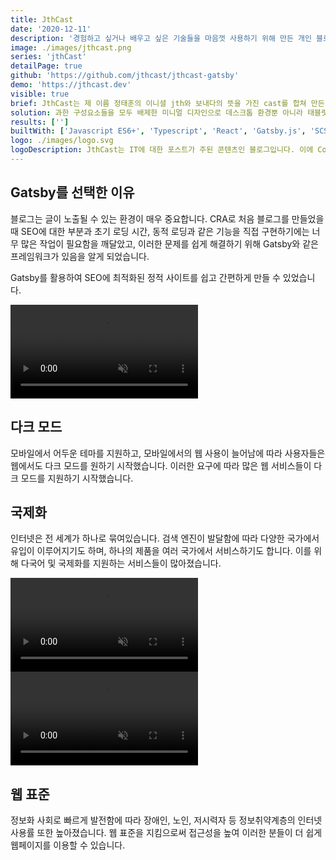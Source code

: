 ```yaml
---
title: JthCast
date: '2020-12-11'
description: '경험하고 싶거나 배우고 싶은 기술들을 마음껏 사용하기 위해 만든 개인 블로그'
image: ./images/jthcast.png
series: 'jthCast'
detailPage: true
github: 'https://github.com/jthcast/jthcast-gatsby'
demo: 'https://jthcast.dev'
visible: true
brief: JthCast는 제 이름 정태훈의 이니셜 jth와 보내다의 뜻을 가진 cast를 합쳐 만든 말로, 글과 포트폴리오를 제공하기 위한 개인 블로그 프로젝트입니다. 일반적인 플랫폼에서 제공하는 블로그 서비스 대신 직접 만듦으로써, 사용자에게 원하는 UI와 UX를 제공할 수 있습니다. 또한 특정 기술을 선택 사용하여 더 빠른 속도와 새로운 기능을 선보일 수 있습니다.
solution: 과한 구성요소들을 모두 배제한 미니멀 디자인으로 데스크톱 환경뿐 아니라 태블릿, 모바일 환경에서도 편하게 사용할 수 있습니다. 미니멀 디자인의 단점인 밋밋함을 포인트 색상과 애니메이션, 캐주얼한 이미지로 풀어내려 노력했습니다. 사용자의 사용 방식을 강압적으로 제어하는 것이 아닌, 넛지효과를 활용하여 자연스럽게 유도하도록 구성하였습니다.
results: ['']
builtWith: ['Javascript ES6+', 'Typescript', 'React', 'Gatsby.js', 'SCSS']
logo: ./images/logo.svg
logoDescription: JthCast는 IT에 대한 포스트가 주된 콘텐츠인 블로그입니다. 이에 Code와 Cast의 C, 코드 꺾은 괄호와 방송을 뜻하는 안테나에서 영감을 받아 만들었습니다. 미니멀 디자인을 유지하기 위해 로고 또한 디테일 없이 단순한 심벌로 표현하였으며, 전체적인 디자인과 꼭짓점 부분을 약간 둥글게 만들어 캐주얼함을 더했습니다. 색상은 오렌지색(#F6A54C)과 밝은 남색(#614CF6)으로 브랜드 색상과 통일하였습니다.
---
```

<h2>Gatsby를 선택한 이유</h2>
<p>
  블로그는 글이 노출될 수 있는 환경이 매우 중요합니다. CRA로 처음 블로그를 만들었을 때 SEO에 대한 부분과 초기 로딩 시간, 동적 로딩과 같은 기능을 직접 구현하기에는
  너무 많은 작업이 필요함을 깨달았고, 이러한 문제를 쉽게 해결하기 위해 Gatsby와 같은 프레임워크가 있음을 알게 되었습니다.
</p>
<p>
  Gatsby를 활용하여 SEO에 최적화된 정적 사이트를 쉽고 간편하게 만들 수 있었습니다.
</p>

<section className="jth-section jth-section-twoColGrid-center">
  <video
    preload="auto"
    muted
    loop
    playsInline
    autoPlay
    src="./videos/darkmode.mp4"
  ></video>
  <div className="jth-section-rowGrid">
    <h2>다크 모드</h2>
    <p>
      모바일에서 어두운 테마를 지원하고, 모바일에서의 웹 사용이 늘어남에 따라
      사용자들은 웹에서도 다크 모드를 원하기 시작했습니다. 이러한 요구에 따라
      많은 웹 서비스들이 다크 모드를 지원하기 시작했습니다.
    </p>
  </div>
</section>

<section className="jth-section jth-section-twoColGrid-center">
  <div className="jth-section-rowGrid jth-section-mobileOrder-2">
    <h2>국제화</h2>
    <p>
      인터넷은 전 세계가 하나로 묶여있습니다. 검색 엔진이 발달함에 따라 다양한
      국가에서 유입이 이루어지기도 하며, 하나의 제품을 여러 국가에서
      서비스하기도 합니다. 이를 위해 다국어 및 국제화를 지원하는 서비스들이
      많아졌습니다.
    </p>
  </div>
  <video
    preload="auto"
    muted
    loop
    playsInline
    autoPlay
    src="./videos/internationalization.mp4"
    className="jth-portfolio-widthImage"
  ></video>
</section>

<section className="jth-section jth-section-twoColGrid-center">
  <video
    preload="auto"
    muted
    loop
    playsInline
    autoPlay
    src="./videos/accessibility.mp4"
  ></video>
  <div className="jth-section-rowGrid">
    <h2>웹 표준</h2>
    <p>
      정보화 사회로 빠르게 발전함에 따라 장애인, 노인, 저시력자 등
      정보취약계층의 인터넷 사용률 또한 높아졌습니다. 웹 표준을 지킴으로써
      접근성을 높여 이러한 분들이 더 쉽게 웹페이지를 이용할 수 있습니다.
    </p>
  </div>
</section>
